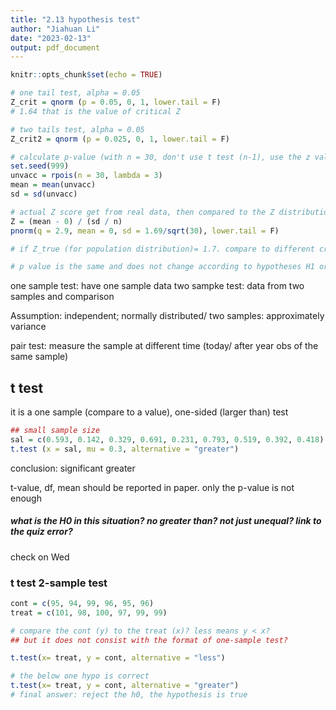 ```yaml
---
title: "2.13 hypothesis test"
author: "Jiahuan Li"
date: "2023-02-13"
output: pdf_document
---
```


```r
knitr::opts_chunk$set(echo = TRUE)
```

```r
# one tail test, alpha = 0.05
Z_crit = qnorm (p = 0.05, 0, 1, lower.tail = F)
# 1.64 that is the value of critical Z

# two tails test, alpha = 0.05
Z_crit2 = qnorm (p = 0.025, 0, 1, lower.tail = F)

# calculate p-value (with n = 30, don't use t test (n-1), use the z value instead)
set.seed(999)
unvacc = rpois(n = 30, lambda = 3)
mean = mean(unvacc)
sd = sd(unvacc)

# actual Z score get from real data, then compared to the Z distribution
Z = (mean - 0) / (sd / n)
pnorm(q = 2.9, mean = 0, sd = 1.69/sqrt(30), lower.tail = F)

# if Z_true (for population distribution)= 1.7. compare to different critical Z, it will be in the critical zone of the one tail test, but does not in the zone of two-tail test

# p value is the same and does not change according to hypotheses H1 or H2. But the critical Z will change according to different hypotheses conditions
```

one sample test: have one sample data two sampke test: data from two samples and comparison

Assumption: independent; normally distributed/ two samples: approximately variance

pair test: measure the sample at different time (today/ after year obs of the same sample)

## t test

it is a one sample (compare to a value), one-sided (larger than) test

```r
## small sample size
sal = c(0.593, 0.142, 0.329, 0.691, 0.231, 0.793, 0.519, 0.392, 0.418)
t.test (x = sal, mu = 0.3, alternative = "greater")
```

conclusion: significant greater

t-value, df, mean should be reported in paper. only the p-value is not enough

##### what is the H0 in this situation? no greater than? not just unequal? link to the quiz error?

check on Wed

### t test 2-sample test

```r
cont = c(95, 94, 99, 96, 95, 96)
treat = c(101, 98, 100, 97, 99, 99)

# compare the cont (y) to the treat (x)? less means y < x?
## but it does not consist with the format of one-sample test?

t.test(x= treat, y = cont, alternative = "less")

# the below one hypo is correct
t.test(x= treat, y = cont, alternative = "greater")
# final answer: reject the h0, the hypothesis is true
```
